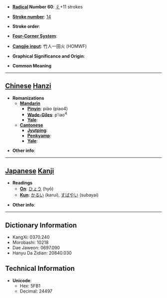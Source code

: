 * '''[[Wiktionary:Chinese radical index| Radical]] Number 60''': [[Wiktionary:Chinese radical index 彳|彳]]+11 strokes

* '''[[Wiktionary:Chinese total strokes index|Stroke number]]''': [[Wiktionary:Chinese total strokes index 14|14]]

* '''Stroke order''': 

* '''[[Wiktionary:Chinese four corner index|Four-Corner System]]''': 

* '''[[Wiktionary:Chinese Cangjie index|Cangjie input]]''': 竹人一田火 (HOMWF)

* '''Graphical Significance and Origin''': 

* '''Common Meaning'''

----

== [[Chinese]] [[Hanzi]] ==

* '''Romanizations'''
** '''[[Mandarin]]'''
*** '''[[Pinyin]]''': piào (piao4)
*** '''[[Wade-Giles]]''': p'iao<sup>4</sup>
*** '''[[Yale]]''': 
** '''[[Cantonese]]'''
*** '''[[Jyutping]]''':
*** '''[[Penkyamp]]''': 
*** '''[[Yale]]''': 

* '''Other info''': 

----

== [[Japanese]] [[Kanji]] ==

* '''Readings'''
** '''[[On]]''': [[ひょう]] (hyō)
** '''[[Kun]]''': [[かるい]] (karui), [[すばやい]] (subayai)

* '''Other info''':  

----

== Dictionary Information ==

* KangXi: 0370.240
* Morobashi: 10218
* Dae Jaweon: 0697.090
* Hanyu Da Zidian: 20840.030

== Technical Information ==

* '''Unicode''':
** Hex: 5FB1
** Decimal: 24497